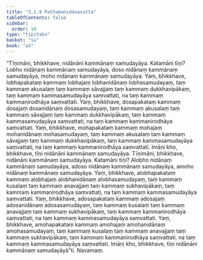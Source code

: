 ```yaml
---
title: "3.1.9 Paṭhamanidānasutta"
tableOfContents: false
sidebar:
  order: 10
type: "tipitaka"
basket: "su"
book: "a3"
---
```



<DynamicBreadcrumb />

<Division number="112" book="a3" bookNo="15" page="266">

<Paragraph number="894" book="a3">
“Tīṇimāni, bhikkhave, nidānāni kammānaṃ samudayāya. Katamāni tīṇi? Lobho nidānaṃ kammānaṃ samudayāya, doso nidānaṃ kammānaṃ samudayāya, moho nidānaṃ kammānaṃ samudayāya. Yaṃ, bhikkhave, lobhapakataṃ kammaṃ lobhajaṃ lobhanidānaṃ lobhasamudayaṃ, taṃ kammaṃ akusalaṃ taṃ kammaṃ sāvajjaṃ taṃ kammaṃ dukkhavipākaṃ, taṃ kammaṃ kammasamudayāya saṃvattati, na taṃ kammaṃ kammanirodhāya saṃvattati. Yaṃ, bhikkhave, dosapakataṃ kammaṃ dosajaṃ dosanidānaṃ dosasamudayaṃ, taṃ kammaṃ akusalaṃ taṃ kammaṃ sāvajjaṃ taṃ kammaṃ dukkhavipākaṃ, taṃ kammaṃ kammasamudayāya saṃvattati, na taṃ kammaṃ kammanirodhāya saṃvattati. Yaṃ, bhikkhave, mohapakataṃ kammaṃ mohajaṃ mohanidānaṃ mohasamudayaṃ, taṃ kammaṃ akusalaṃ taṃ kammaṃ sāvajjaṃ taṃ kammaṃ dukkhavipākaṃ, taṃ kammaṃ kammasamudayāya saṃvattati, na taṃ kammaṃ kammanirodhāya saṃvattati. Imāni kho, bhikkhave, tīṇi nidānāni kammānaṃ samudayāya.
</Paragraph>

<Paragraph number="895" book="a3">
Tīṇimāni, bhikkhave, nidānāni kammānaṃ samudayāya. Katamāni tīṇi? Alobho nidānaṃ kammānaṃ samudayāya, adoso nidānaṃ kammānaṃ samudayāya, amoho nidānaṃ kammānaṃ samudayāya. Yaṃ, bhikkhave, alobhapakataṃ kammaṃ alobhajaṃ alobhanidānaṃ alobhasamudayaṃ, taṃ kammaṃ kusalaṃ taṃ kammaṃ anavajjaṃ taṃ kammaṃ sukhavipākaṃ, taṃ kammaṃ kammanirodhāya saṃvattati, na taṃ kammaṃ kammasamudayāya saṃvattati. Yaṃ, bhikkhave, adosapakataṃ kammaṃ adosajaṃ adosanidānaṃ adosasamudayaṃ, taṃ kammaṃ kusalaṃ taṃ kammaṃ anavajjaṃ taṃ kammaṃ sukhavipākaṃ, taṃ kammaṃ kammanirodhāya saṃvattati, na taṃ kammaṃ kammasamudayāya saṃvattati. Yaṃ, bhikkhave, amohapakataṃ kammaṃ amohajaṃ amohanidānaṃ amohasamudayaṃ, taṃ kammaṃ kusalaṃ taṃ kammaṃ anavajjaṃ taṃ kammaṃ sukhavipākaṃ, taṃ kammaṃ kammanirodhāya saṃvattati, na taṃ kammaṃ kammasamudayāya saṃvattati. Imāni kho, bhikkhave, tīṇi nidānāni kammānaṃ samudayāyā”ti.

</Paragraph>
</Division>

<Paragraph number="896" type="center" book="a3">
Navamaṃ.
</Paragraph>